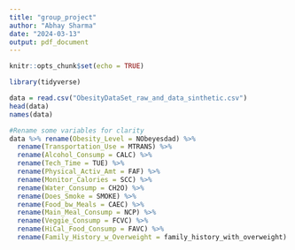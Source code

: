 ```yaml
---
title: "group_project"
author: "Abhay Sharma"
date: "2024-03-13"
output: pdf_document
---
```


```r
knitr::opts_chunk$set(echo = TRUE)
```

```r
library(tidyverse)

data = read.csv("ObesityDataSet_raw_and_data_sinthetic.csv")
head(data)
names(data)

#Rename some variables for clarity
data %>% rename(Obesity_Level = NObeyesdad) %>% 
  rename(Transportation_Use = MTRANS) %>%
  rename(Alcohol_Consump = CALC) %>%
  rename(Tech_Time = TUE) %>%
  rename(Physical_Activ_Amt = FAF) %>%
  rename(Monitor_Calories = SCC) %>%
  rename(Water_Consump = CH2O) %>%
  rename(Does_Smoke = SMOKE) %>%
  rename(Food_bw_Meals = CAEC) %>%
  rename(Main_Meal_Consump = NCP) %>%
  rename(Veggie_Consump = FCVC) %>%
  rename(HiCal_Food_Consump = FAVC) %>%
  rename(Family_History_w_Overweight = family_history_with_overweight) 
```

